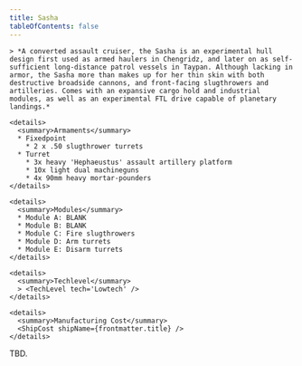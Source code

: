 ```yaml
---
title: Sasha
tableOfContents: false
---
```


<Tabs>

  <TabItem label="Info" icon="information">

    > *A converted assault cruiser, the Sasha is an experimental hull design first used as armed haulers in Chengridz, and later on as self-sufficient long-distance patrol vessels in Taypan. Although lacking in armor, the Sasha more than makes up for her thin skin with both destructive broadside cannons, and front-facing slugthrowers and artilleries. Comes with an expansive cargo hold and industrial modules, as well as an experimental FTL drive capable of planetary landings.*

    <details>
      <summary>Armaments</summary>
      * Fixedpoint
        * 2 x .50 slugthrower turrets 
      * Turret
        * 3x heavy 'Hephaeustus' assault artillery platform 
        * 10x light dual machineguns
        * 4x 90mm heavy mortar-pounders
    </details>

    <details>
      <summary>Modules</summary>
      * Module A: BLANK
      * Module B: BLANK 
      * Module C: Fire slugthrowers 
      * Module D: Arm turrets 
      * Module E: Disarm turrets
    </details>

    <details>
      <summary>Techlevel</summary>
      > <TechLevel tech='Lowtech' />
    </details>

    <details>
      <summary>Manufacturing Cost</summary>
      <ShipCost shipName={frontmatter.title} />
    </details>

  </TabItem>

  <TabItem label="Guide" icon="open-book">
    TBD.
  </TabItem>

</Tabs>
